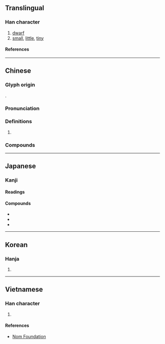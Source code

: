 {{character info/new}}
==Translingual==

===Han character===
{{Han char|rn=9|rad=人|as=06|sn=8|four=25290|canj=OHJD|ids=⿰亻朱}}

# [[dwarf]]
# [[small]], [[little]], [[tiny]]

====References====
{{Han ref|kx=0102.030|dkj=00592|dj=0216.030|hdz=10148.090|uh=4F8F}}

----

==Chinese==
{{zh-forms}}

===Glyph origin===
{{Han etym}}
{{Han compound|人|朱|ls=psc|c1=s|c2=p|t1=person}}.

===Pronunciation===
{{zh-pron
|m=zhū
|c=zyu1
|mn=ml:chu
|mc=y
|oc=y
|ma=
|cat=n,a
}}

===Definitions===
{{zh-hanzi}}

# {{rfdef|lang=zh}}

===Compounds===
{{zh-der|侏儒|侏儒症|侏離|侏羅山脈|侏羅紀|侏羅系|侏儒觀戰}}

----

==Japanese==

===Kanji===
{{ja-kanji|grade=|rs=人06}}

====Readings====
{{ja-readings|goon=[[す]] (su)|kanon=[[しゅ]] (shu)|kun=[[みじかい]] (mijikai), [[あざむく]] (azamuku)}}

====Compounds====
{{der-top|Compound}}
* {{ja-r|侏儒|しゅじゅ}}
* {{ja-r|侏離|しゅり}}
* {{ja-r|侏儒|ひきひと}}
{{der-bottom}}

----

==Korean==

===Hanja===
{{ko-hanja|hangeul=주|rv=ju|mr=chu}}

# {{defn|lang=ko|sort=人06}}

----

==Vietnamese==

===Han character===
{{vi-hantu|[[thù]]|rs=人06}}

# {{defn|lang=vi|sort=人06}}

====References====
* [http://nomfoundation.org/common/nom_details.php?codepoint=4f8f Nom Foundation]

{{cln|vi|Han tu}}